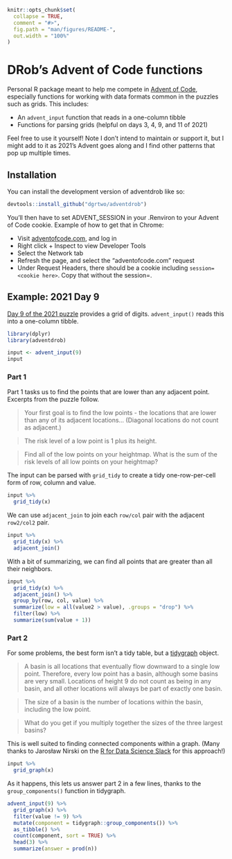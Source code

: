<!-- README.md is generated from README.Rmd. Please edit that file -->

```r
knitr::opts_chunk$set(
  collapse = TRUE,
  comment = "#>",
  fig.path = "man/figures/README-",
  out.width = "100%"
)
```

# DRob's Advent of Code functions

<!-- badges: start -->
<!-- badges: end -->

Personal R package meant to help me compete in [Advent of Code](https://adventofcode.com/), especially functions for working with data formats common in the puzzles such as grids. This includes:

* An `advent_input` function that reads in a one-column tibble
* Functions for parsing grids (helpful on days 3, 4, 9, and 11 of 2021)

Feel free to use it yourself! Note I don't intend to maintain or support it, but I might add to it as 2021's Advent goes along and I find other patterns that pop up multiple times.

## Installation

You can install the development version of adventdrob like so:

``` r
devtools::install_github("dgrtwo/adventdrob")
```

You'll then have to set ADVENT_SESSION in your .Renviron to your Advent of Code cookie. Example of how to get that in Chrome:

* Visit [adventofcode.com](https://adventofcode.com/), and log in
* Right click + Inspect to view Developer Tools
* Select the Network tab
* Refresh the page, and select the "adventofcode.com" request
* Under Request Headers, there should be a cookie including `session=<cookie here>`. Copy that without the session=.

## Example: 2021 Day 9

[Day 9 of the 2021 puzzle](https://adventofcode.com/2021/day/9) provides a grid of digits. `advent_input()` reads this into a one-column tibble.

```r
library(dplyr)
library(adventdrob)

input <- advent_input(9)
input
```

### Part 1

Part 1 tasks us to find the points that are lower than any adjacent point. Excerpts from the puzzle follow.

> Your first goal is to find the low points - the locations that are lower than any of its adjacent locations... (Diagonal locations do not count as adjacent.)

> The risk level of a low point is 1 plus its height.

> Find all of the low points on your heightmap. What is the sum of the risk levels of all low points on your heightmap?

The input can be parsed with `grid_tidy` to create a tidy one-row-per-cell form of row, column and value.

```r
input %>%
  grid_tidy(x)
```

We can use `adjacent_join` to join each `row/col` pair with the adjacent `row2/col2` pair.

```r
input %>%
  grid_tidy(x) %>%
  adjacent_join()
```

With a bit of summarizing, we can find all points that are greater than all their neighbors.

```r
input %>%
  grid_tidy(x) %>%
  adjacent_join() %>%
  group_by(row, col, value) %>%
  summarize(low = all(value2 > value), .groups = "drop") %>%
  filter(low) %>%
  summarize(sum(value + 1))
```

### Part 2

For some problems, the best form isn't a tidy table, but a [tidygraph](https://github.com/thomasp85/tidygraph) object.

> A basin is all locations that eventually flow downward to a single low point. Therefore, every low point has a basin, although some basins are very small. Locations of height 9 do not count as being in any basin, and all other locations will always be part of exactly one basin.

> The size of a basin is the number of locations within the basin, including the low point.

> What do you get if you multiply together the sizes of the three largest basins?

This is well suited to finding connected components within a graph. (Many thanks to Jarosław Nirski on the [R for Data Science Slack](https://rfordatascience.slack.com/) for this approach!)

```r
input %>%
  grid_graph(x)
```

As it happens, this lets us answer part 2 in a few lines, thanks to the `group_components()` function in tidygraph.

```r
advent_input(9) %>%
  grid_graph(x) %>%
  filter(value != 9) %>%
  mutate(component = tidygraph::group_components()) %>%
  as_tibble() %>%
  count(component, sort = TRUE) %>%
  head(3) %>%
  summarize(answer = prod(n))
```

